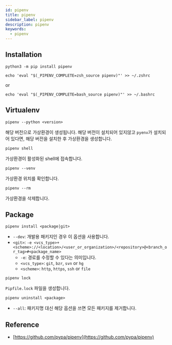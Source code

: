 ```yaml
---
id: pipenv
title: pipenv
sidebar_label: pipenv
description: pipenv
keywords:
  - pipenv
---
```


## Installation

```shell
python3 -m pip install pipenv
```

```shell
echo 'eval "$(_PIPENV_COMPLETE=zsh_source pipenv)"' >> ~/.zshrc
```

or

```shell
echo 'eval "$(_PIPENV_COMPLETE=bash_source pipenv)"' >> ~/.bashrc
```

## Virtualenv

```shell
pipenv --python <version>
```

해당 버전으로 가상환경이 생성됩니다. 해당 버전이 설치되어 있지않고 `pyenv`가 설치되어 있다면, 해당 버전을 설치한 후 가상환경을 생성합니다.

```shell
pipenv shell
```

가상환경이 활성화된 shell에 접속합니다.

```shell
pipenv --venv
```

가상환경 위치를 확인합니다.

```shell
pipenv --rm
```

가상환경을 삭제합니다.

## Package

```shell
pipenv install <package|git>
```

- `--dev`: 개발용 패키지인 경우 이 옵션을 사용합니다.
- `<git>`: `-e <vcs_type>+<scheme>://<location>/<user_or_organization>/<repository>@<branch_or_tag>#<package_name>`
  - `-e`: 경로를 수정할 수 있다는 의미입니다.
  - `<vcs_type>`: `git`, `bzr`, `svn` or `hg`
  - `<scheme>`: `http`, `https`, `ssh` or `file`

```shell
pipenv lock
```

`Pipfile.lock` 파일을 생성합니다.

```shell
pipenv uninstall <package>
```

- `--all`: 패키지명 대신 해당 옵션을 쓰면 모든 패키지를 제거합니다.

## Reference

- [https://github.com/pypa/pipenv](https://github.com/pypa/pipenv)
